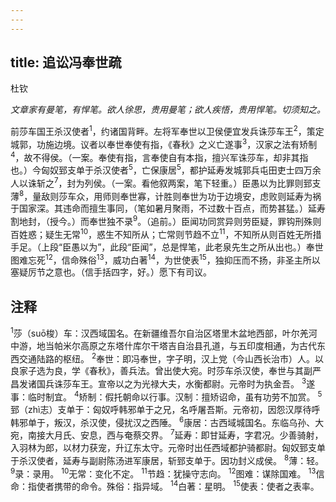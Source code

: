 ```yaml
---
---
---
```

title: 追讼冯奉世疏
---



杜钦

*文章家有曼笔，有悍笔。欲人徐思，贵用曼笔；欲人疾悟，贵用悍笔。切须知之。*

前莎车国王杀汉使者<sup>1</sup>，约诸国背畔。左将军奉世以卫侯便宜发兵诛莎车王<sup>2</sup>，策定城郭，功施边境。议者以奉世奉使有指，《春秋》之义亡遂事<sup>3</sup>，汉家之法有矫制<sup>4</sup>，故不得侯。（一案。奉使有指，言奉使自有本指，擅兴军诛莎车，却非其指也。）今匈奴郅支单于杀汉使者<sup>5</sup>，亡保康居<sup>5</sup>，都护延寿发城郭兵屯田吏士四万余人以诛斩之<sup>7</sup>，封为列侯。（一案。看他叙两案，笔下轻重。）臣愚以为比罪则郅支薄<sup>8</sup>，量敌则莎车众，用师则奉世寡，计胜则奉世为功于边境安，虑败则延寿为祸于国家深。其违命而擅生事同，（笔如暑月聚雨，不过数十百点，而势甚猛。）延寿割地封，（授今。）而奉世独不录<sup>9</sup>。（追前。）臣闻功同赏异则劳臣疑，罪钩刑殊则百姓惑；疑生无常<sup>10</sup>，惑生不知所从；亡常则节趋不立<sup>11</sup>，不知所从则百姓无所措手足。（上段“臣愚以为”，此段“臣闻”，总是悍笔，此老泉先生之所从出也。）奉世图难忘死<sup>12</sup>，信命殊俗<sup>13</sup>，威功白著<sup>14</sup>，为世使表<sup>15</sup>，独抑压而不扬，非圣主所以塞疑厉节之意也。（信手括四字，好。）愿下有司议。

## 注释

<sup>1</sup>莎（suō梭）车：汉西域国名。在新疆维吾尔自治区塔里木盆地西部，叶尔羌河中游，地当帕米尔高原之东塔什库尔干塔吉自治县孔道，与五印度相通，为古代东西交通陆路的枢纽。
<sup>2</sup>奉世：即冯奉世，字子明，汉上党（今山西长治市）人。以良家子选为良，学《春秋》，善兵法。曾出使大宛。时莎车杀汉使，奉世与其副严昌发诸国兵诛莎车王。宣帝以之为光禄大夫，水衡都尉。元帝时为执金吾。
<sup>3</sup>遂事：临时制宜。
<sup>4</sup>矫制：假托朝命以行事。汉制：擅矫诏命，虽有功劳不加赏。
<sup>5</sup>郅（zhì志）支单于：匈奴呼韩邪单于之兄，名呼屠吾斯。元帝初，因怨汉厚待呼韩邪单于，叛汉，杀汉使，侵扰汉之西陲。
<sup>6</sup>康居：古西域城国名。东临乌孙、大宛，南接大月氏、安息，西与奄蔡交界。
<sup>7</sup>延寿：即甘延寿，字君况。少善骑射，入羽林为郎，以材力获宠，升辽东太守。元帝时出任西域都护骑都尉。匈奴郅支单于杀汉使者，延寿与副尉陈汤进军康居，斩郅支单于。因功封义成侯。
<sup>8</sup>薄：轻。
<sup>9</sup>录：录用。
<sup>10</sup>无常：变化不定。
<sup>11</sup>节趋：犹操守志向。
<sup>12</sup>图难：谋除国难。
<sup>13</sup>信命：指使者携带的命令。殊俗：指异域。
<sup>14</sup>白著：星明。
<sup>15</sup>使表：使者之表率。